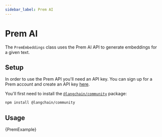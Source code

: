 ```yaml
---
sidebar_label: Prem AI
---
```


# Prem AI

The `PremEmbeddings` class uses the Prem AI API to generate embeddings for a given text.

## Setup

In order to use the Prem API you'll need an API key. You can sign up for a Prem account and create an API key [here](https://app.premai.io/accounts/signup/).

You'll first need to install the [`@langchain/community`](https://www.npmjs.com/package/@langchain/community) package:


<IntegrationInstallTooltip></IntegrationInstallTooltip>

```bash npm2yarn
npm install @langchain/community
```

## Usage


<CodeBlock language="typescript">{PremExample}</CodeBlock>

